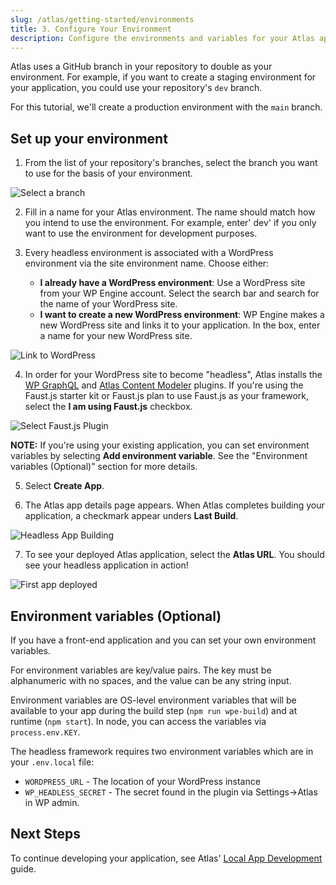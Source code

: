 ```yaml
---
slug: /atlas/getting-started/environments
title: 3. Configure Your Environment 
description: Configure the environments and variables for your Atlas application.
---
```


Atlas uses a GitHub branch in your repository to double as your environment. For example, if you want to create a staging environment for your application, you could use your repository's `dev` branch. 

For this tutorial, we'll create a production environment with the `main` branch.

## Set up your environment

1. From the list of your repository's branches, select the branch you want to use for the basis of your environment. 

![Select a branch](./assets/img/select-branch.png)

2. Fill in a name for your Atlas environment. The name should match how you intend to use the environment. For example, enter' dev' if you only want to use the environment for development purposes. 

3. Every headless environment is associated with a WordPress environment via the site environment name. Choose either:

   - **I already have a WordPress environment**: Use a WordPress site from your WP Engine account. Select the search bar and search for the name of your WordPress site.
   - **I want to create a new WordPress environment**: WP Engine makes a new WordPress site and links it to your application. In the box, enter a name for your new WordPress site.

![Link to WordPress](./assets/img/link-to-wordpress.png)

4. In order for your WordPress site to become "headless", Atlas installs the [WP GraphQL](https://wordpress.org/plugins/wp-graphql/) and [Atlas Content Modeler](https://my.wpengine.com/atlas#/create) plugins. If you're using the Faust.js starter kit or Faust.js plan to use Faust.js as your framework, select the **I am using Faust.js** checkbox. 

![Select Faust.js Plugin](./assets/img/faustjs.png)

**NOTE:** If you're using your existing application, you can set environment variables by selecting **Add environment variable**. See the "Environment variables (Optional)" section for more details.

5. Select **Create App**. 

6. The Atlas app details page appears. When Atlas completes building your application, a checkmark appear unders **Last Build**. 

![Headless App Building](./assets/img/portal-app-building.png)

7. To see your deployed Atlas application, select the **Atlas URL**. You should see your headless application in action!

![First app deployed](./assets/img/first-app-complete.png)

## Environment variables (Optional)

If you have a front-end application and you can set your own environment variables.

For environment variables are key/value pairs. The key must be alphanumeric with no spaces, and the value can be any string input.

Environment variables are OS-level environment variables that will be available to your app during the build step (`npm run wpe-build`) and at runtime (`npm start`). In node, you can access the variables via `process.env.KEY`.

The headless framework requires two environment variables which are in your `.env.local` file:

- `WORDPRESS_URL` - The location of your WordPress instance
- `WP_HEADLESS_SECRET` - The secret found in the plugin via Settings->Atlas in WP admin.

## Next Steps

To continue developing your application, see Atlas' [Local App Development](../local-app-development/overview) guide.